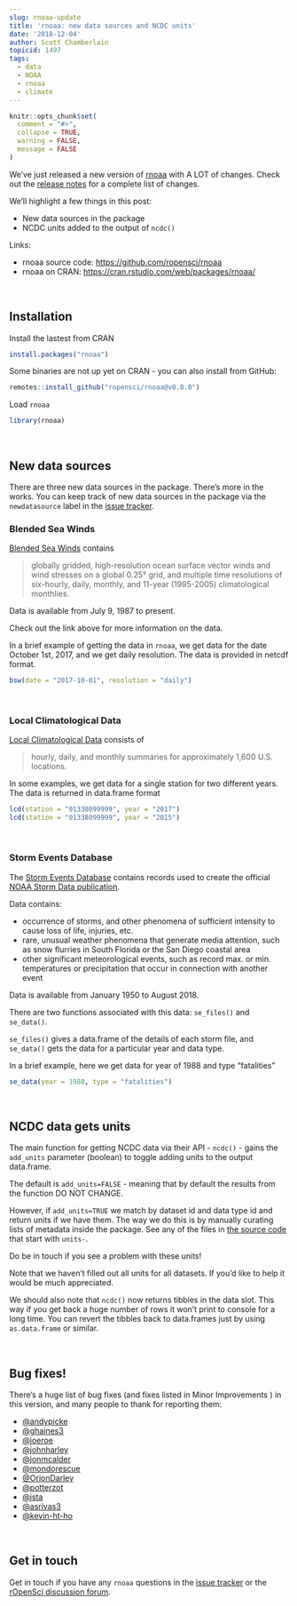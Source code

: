```yaml
---
slug: rnoaa-update
title: 'rnoaa: new data sources and NCDC units'
date: '2018-12-04'
author: Scott Chamberlain
topicid: 1497
tags:
  - data
  - NOAA
  - rnoaa
  - climate
---
```


```r
knitr::opts_chunk$set(
  comment = "#>",
  collapse = TRUE,
  warning = FALSE,
  message = FALSE
)
```

We've just released a new version of [rnoaa][] with A LOT of changes. Check out 
the [release notes](https://github.com/ropensci/rnoaa/releases/tag/v0.8.0) 
for a complete list of changes. 

We'll highlight a few things in this post:

- New data sources in the package
- NCDC units added to the output of `ncdc()`

Links:

* rnoaa source code: <https://github.com/ropensci/rnoaa>
* rnoaa on CRAN: <https://cran.rstudio.com/web/packages/rnoaa/>

<br>

## Installation

Install the lastest from CRAN

```r
install.packages("rnoaa")
```

Some binaries are not up yet on CRAN - you can also install from GitHub:

```r
remotes::install_github("ropensci/rnoaa@v0.8.0")
```

Load `rnoaa`

```r
library(rnoaa)
```

<br>

## New data sources

There are three new data sources in the package. There's more in the works. You 
can keep track of new data sources in the package via the `newdatasource`
label in the [issue tracker](https://github.com/ropensci/rnoaa/issues?q=is%3Aissue+is%3Aopen+label%3Anewdatasource). 

### Blended Sea Winds

[Blended Sea Winds][bsw] contains 

> globally gridded, high-resolution ocean surface vector winds and wind stresses on a 
> global 0.25° grid, and multiple time resolutions of six-hourly, daily, monthly, 
> and 11-year (1995-2005) climatological monthlies.

Data is available from July 9, 1987 to present. 

Check out the link above for more information on the data. 

In a brief example of getting the data in `rnoaa`, we get data for the date 
October 1st, 2017, and we get daily resolution. The data is provided in 
netcdf format.

```r
bsw(date = "2017-10-01", resolution = "daily")
```

<br>

### Local Climatological Data

[Local Climatological Data][lcd] consists of

> hourly, daily, and monthly summaries for approximately 1,600 U.S. locations.

In some examples, we get data for a single station for two different years.
The data is returned in data.frame format

```r
lcd(station = "01338099999", year = "2017")
lcd(station = "01338099999", year = "2015")
```

<br>

### Storm Events Database

The [Storm Events Database][sed] contains records used to create the 
official [NOAA Storm Data publication](http://www.ncdc.noaa.gov/IPS/sd/sd.html).

Data contains:

* occurrence of storms, and other phenomena of sufficient intensity to cause loss of life, 
injuries, etc.
* rare, unusual weather phenomena that generate media attention, such as snow flurries in 
South Florida or the San Diego coastal area
* other significant meteorological events, such as record max. or min. temperatures or 
precipitation that occur in connection with another event

Data is available from January 1950 to August 2018.

There are two functions associated with this data: `se_files()` and `se_data()`.

`se_files()` gives a data.frame of the details of each storm file, and 
`se_data()` gets the data for a particular year and data type. 

In a brief example, here we get data for year of 1988 and type "fatalities"

```r
se_data(year = 1988, type = "fatalities")
```

<br>

## NCDC data gets units

The main function for getting NCDC data via their API - `ncdc()` - gains the `add_units` parameter 
(boolean) to toggle adding units to the output data.frame. 

The default is `add_units=FALSE` - meaning that by default the results from the function 
DO NOT CHANGE. 

However, if `add_units=TRUE` we match by dataset id and data type id and return units if 
we have them. The way we do this is by manually curating lists of metadata inside the package.
See any of the files in [the source code](https://github.com/ropensci/rnoaa/tree/master/R) 
that start with `units-`. 

Do be in touch if you see a problem with these units! 

Note that we haven't filled out all units for all datasets. If you'd like to help it would 
be much appreciated.

We should also note that `ncdc()` now returns tibbles in the data slot. This way if you 
get back a huge number of rows it won't print to console for a long time. You can revert 
the tibbles back to data.frames just by using `as.data.frame` or similar.

<br>

## Bug fixes!

There's a huge list of bug fixes (and fixes listed in Minor Improvements ) in this version, 
and many people to thank for reporting them: 

* [@andypicke](https://github.com/andypicke)
* [@ghaines3](https://github.com/ghaines3)
* [@joeroe](https://github.com/joeroe)
* [@johnharley](https://github.com/johnharley)
* [@jonmcalder](https://github.com/jonmcalder)
* [@mondorescue](https://github.com/mondorescue)
* [@OrionDarley](https://github.com/OrionDarley)
* [@potterzot](https://github.com/potterzot)
* [@jsta](https://github.com/jsta)
* [@asrivas3](https://github.com/asrivas3)
* [@kevin-ht-ho](https://github.com/kevin-ht-ho)

<br>

## Get in touch

Get in touch if you have any `rnoaa` questions in the 
[issue tracker](https://github.com/ropensci/rnoaa/issues) or the 
[rOpenSci discussion forum](https://discuss.ropensci.org/).


[rnoaa]: https://github.com/ropensci/rnoaa
[bsw]: https://www.ncdc.noaa.gov/data-access/marineocean-data/blended-global/blended-sea-winds
[lcd]: https://www.ncdc.noaa.gov/data-access/land-based-station-data/land-based-datasets/quality-controlled-local-climatological-data-qclcd
[sed]: https://www.ncdc.noaa.gov/stormevents/
